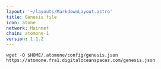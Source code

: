 ```yaml
---
layout: '~/layouts/MarkdownLayout.astro'
title: Genesis file
icon: atone
network: Mainnet
chain: atomone-1
version: 1.1.2
---
```

```
wget -O $HOME/.atomone/config/genesis.json  https://atomone.fra1.digitaloceanspaces.com/genesis.json
```
